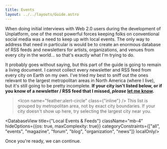 ```yaml
---
title: Events
layout: ../../layouts/Guide.astro
---
```


When doing initial interviews with Web 2.0 users during the development of Unplatform, one of the most powerful forces keeping folks on conventional social media was a need to keep up with local events. The only way to address that need in particular is would be to create an enormous database of RSS feeds and newsletters for artists, organizations, and venues from every city in the world... so that's exactly what I'm trying to do.

It probably goes without saying, but this part of the guide is going to remain a living document. I cannot collect every newsletter and RSS feed from every city on Earth on my own. I've tried my best to sniff out the ones relevant to the largest metropolitan areas in North America (where I live), but it's still going to be pretty incomplete. **If your city isn't listed below, or if you know of a newsletter / RSS feed that I missed, *please* [let me know](mailto:unplatform@fromthesuperhighway.com).**

> <Icon name="feather:alert-circle" class={"inline"} /> This list is grouped by metropolitan area, not by exact city boundaries. If your city doesn't show up here, try selecting the largest city near you.

<DatabaseView title={"Local Events & Feeds"} className="mb-4" hideOptions={{os: true, maxComplexity: true}} categoryConstraints={["all", "events", "magazine", "forum", "blog", "organization", "news"]} localOnly/>

Once you're ready, we can continue.

<GuidePrevNext />